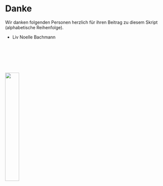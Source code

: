 # Danke {.unnumbered #sec-thanks}

Wir danken folgenden Personen herzlich für ihren Beitrag zu diesem Skript (alphabetische Reihenfolge).

- Liv Noelle Bachmann


<br>

<br>

<br>

![](../imgs/thanks.png){fig-align="left" width=30%}

